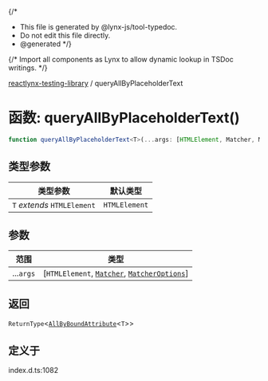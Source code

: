 {/*
* This file is generated by @lynx-js/tool-typedoc.
* Do not edit this file directly.
* @generated
*/}

{/* Import all components as Lynx to allow dynamic lookup in TSDoc writings. */}


[reactlynx-testing-library](/api/reactlynx-testing-library/index.mdx) / queryAllByPlaceholderText

# 函数: queryAllByPlaceholderText()

```ts
function queryAllByPlaceholderText<T>(...args: [HTMLElement, Matcher, MatcherOptions]): ReturnType<AllByBoundAttribute<T>>
```

## 类型参数

| 类型参数 | 默认类型 |
| ------ | ------ |
| `T` *extends* `HTMLElement` | `HTMLElement` |

## 参数

| 范围 | 类型 |
| ------ | ------ |
| ...`args` | [`HTMLElement`, [`Matcher`](/api/reactlynx-testing-library/TypeAlias.Matcher.mdx), [`MatcherOptions`](/api/reactlynx-testing-library/Interface.MatcherOptions.mdx)] |

## 返回

`ReturnType`\<[`AllByBoundAttribute`](/api/reactlynx-testing-library/TypeAlias.AllByBoundAttribute.mdx)\<`T`\>\>

## 定义于

index.d.ts:1082
